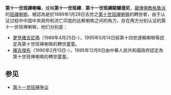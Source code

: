 '''第十一世班禪喇嘛'''，或稱'''第十一世班禪'''、'''第十一世班禪額爾德尼'''，[[藏傳佛教|藏傳佛教]][[格魯派|格魯派]]的[[班禪喇嘛|班禪喇嘛]]，被認為是於1989年1月28日去世之[[第十世班禪喇嘛|第十世班禪喇嘛]]的轉世者，由于认证过程中中国中央政府和流亡印度的达赖喇嘛之间的角力，存在两方分别认证的第十一世班禅喇嘛，他们分别是：
* [[更登確吉尼瑪|更登確吉尼瑪]]（1989年4月25日-），1995年5月14日經第十四世達賴喇嘛等認定為第十世班禅喇嘛的轉世靈童。
* [[確吉傑布|確吉傑布]]（1990年2月13日-），1995年12月8日由中華人民共和國政府認定為第十世班禅喇嘛的轉世靈童。

==参见==
*[[第十一世班禅争议|第十一世班禅争议]]

{{消歧義|cat=八字以上職務名稱消歧義}}